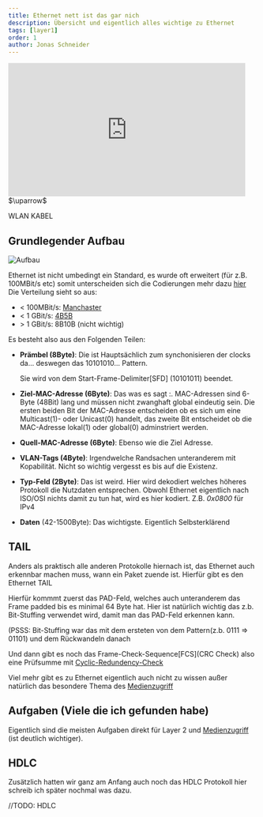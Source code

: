 ```yaml
---
title: Ethernet nett ist das gar nich
description: Übersicht und eigentlich alles wichtige zu Ethernet
tags: [layer1]
order: 1
author: Jonas Schneider
---
```


<iframe src="https://giphy.com/embed/5aY2MOdRZ2y8kQfIHH" width="480" height="270" frameBorder="0" className="giphy-embed" allowFullScreen></iframe>
$\uparrow$

WLAN KABEL

## Grundlegender Aufbau

![Aufbau](https://upload.wikimedia.org/wikipedia/commons/thumb/a/aa/Ethernetpaket.svg/800px-Ethernetpaket.svg.png)

Ethernet ist nicht umbedingt ein Standard, es wurde oft erweitert (für z.B. 100MBit/s etc) somit unterscheiden sich die Codierungen mehr dazu [hier](/teachings/machester-werwillnachmanchaster)
Die Verteilung sieht so aus:
- < 100MBit/s: [Manchaster](/teachings/machester-werwillnachmanchaster##Manchaster)
- < 1 GBit/s: [4B5B](/teachings/machester-werwillnachmanchaster##4B5B)
- \> 1 GBit/s: 8B10B (nicht wichtig)

Es besteht also aus den Folgenden Teilen:

- **Prämbel (8Byte)**:
  Die ist Hauptsächlich zum synchonisieren der clocks da... deswegen das 10101010... Pattern.

  Sie wird von dem Start-Frame-Delimiter[SFD] (10101011) beendet. 

- **Ziel-MAC-Adresse (6Byte)**:
  Das was es sagt :\. MAC-Adressen sind 6-Byte (48Bit) lang und müssen nicht zwanghaft global eindeutig sein. Die ersten beiden Bit der MAC-Adresse entscheiden 
  ob es sich um eine Multicast(1)- oder Unicast(0) handelt, das zweite Bit entscheidet ob die MAC-Adresse lokal(1) oder global(0) adminstriert werden. 

- **Quell-MAC-Adresse (6Byte)**:
  Ebenso wie die Ziel Adresse.

- **VLAN-Tags (4Byte)**:
  Irgendwelche Randsachen unteranderem mit Kopabilität. Nicht so wichtig vergesst es bis auf die Existenz.


- **Typ-Feld (2Byte)**:
Das ist weird. Hier wird dekodiert welches höheres Protokoll die Nutzdaten entsprechen. Obwohl Ethernet eigentlich nach ISO/OSI nichts damit zu tun hat, wird es hier kodiert. Z.B. *0x0800* für IPv4 

- **Daten** (42-1500Byte):
Das wichtigste. Eigentlich Selbsterklärend

## **TAIL**

Anders als praktisch alle anderen Protokolle hiernach ist, das Ethernet auch erkennbar machen muss, wann ein Paket zuende ist. Hierfür gibt es den Ethernet TAIL

Hierfür kommmt zuerst das PAD-Feld, welches auch unteranderem das Frame padded bis es minimal 64 Byte hat. Hier ist natürlich wichtig das z.b. Bit-Stuffing verwendet wird, damit man das PAD-Feld erkennen kann.

<p className="small">(PSSS: Bit-Stuffing war das mit dem ersteten von dem Pattern(z.b. 0111 => 01101) und dem Rückwandeln danach</p>

Und dann gibt es noch das Frame-Check-Sequence[FCS](CRC Check) also eine Prüfsumme mit [Cyclic-Redundency-Check](/teachings/checksandbalance)

Viel mehr gibt es zu Ethernet eigentlich auch nicht zu wissen außer natürlich das besondere Thema des [Medienzugriff](/teachings/halt-haltmaldeinefressebitte)

## Aufgaben (Viele die ich gefunden habe)

Eigentlich sind die meisten Aufgaben direkt für Layer 2 und [Medienzugriff](/teachings/halt-haltmaldeinefressebitte#Aufgaben) (ist deutlich wichtiger).

## HDLC

Zusätzlich hatten wir ganz am Anfang auch noch das HDLC Protokoll hier schreib ich später nochmal was dazu.

//TODO: HDLC




